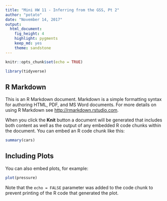 ```yaml
---
title: "Mini HW 11 - Inferring from the GSS, Pt 2"
author: "potato"
date: "November 14, 2017"
output: 
  html_document: 
    fig_height: 4
    highlight: pygments
    keep_md: yes
    theme: sandstone
---
```


```r
knitr::opts_chunk$set(echo = TRUE)
```

```r
library(tidyverse)
```


## R Markdown

This is an R Markdown document. Markdown is a simple formatting syntax for authoring HTML, PDF, and MS Word documents. For more details on using R Markdown see <http://rmarkdown.rstudio.com>.

When you click the **Knit** button a document will be generated that includes both content as well as the output of any embedded R code chunks within the document. You can embed an R code chunk like this:

```r
summary(cars)
```

## Including Plots

You can also embed plots, for example:

```r
plot(pressure)
```

Note that the `echo = FALSE` parameter was added to the code chunk to prevent printing of the R code that generated the plot.
